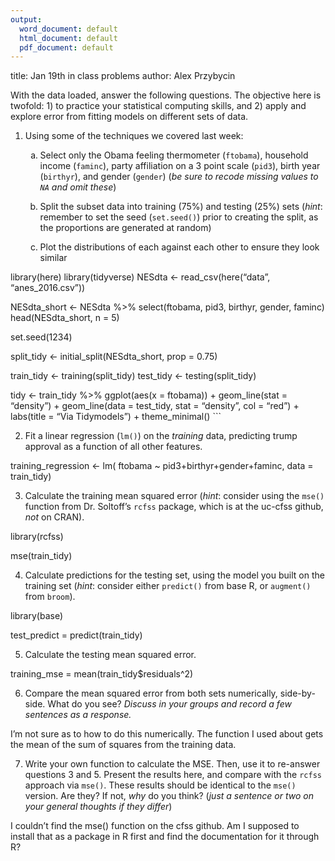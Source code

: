 ```yaml
---
output:
  word_document: default
  html_document: default
  pdf_document: default
---
```

title: Jan 19th in class problems
author: Alex Przybycin

With the data loaded, answer the following questions. The objective here is twofold: 1) to practice your statistical computing skills, and 2) apply and explore error from fitting models on different sets of data.

1. Using some of the techniques we covered last week:

    a. Select only the Obama feeling thermometer (`ftobama`), household income (`faminc`), party affiliation on a 3 point scale (`pid3`), birth year (`birthyr`), and gender (`gender`) (*be sure to recode missing values to `NA` and omit these*)
  
    b. Split the subset data into training (75%) and testing (25%) sets (*hint*: remember to set the seed (`set.seed()`) prior to creating the split, as the proportions are generated at random)
  
    c. Plot the distributions of each against each other to ensure they look similar


library(here)
library(tidyverse)
NESdta <- read_csv(here("data", "anes_2016.csv"))

NESdta_short <- NESdta %>% 
  select(ftobama, pid3, birthyr, gender, faminc)
head(NESdta_short,
     n = 5)


set.seed(1234)

split_tidy <- initial_split(NESdta_short,
                            prop = 0.75)

train_tidy <- training(split_tidy)
test_tidy  <- testing(split_tidy)



tidy <- train_tidy %>% 
  ggplot(aes(x = ftobama)) + 
  geom_line(stat = "density") + 
  geom_line(data = test_tidy, 
            stat = "density", 
            col = "red") +
  labs(title = "Via Tidymodels") +
  theme_minimal()
```


2. Fit a linear regression (`lm()`) on the *training* data, predicting trump approval as a function of all other features.



training_regression <- lm( ftobama ~ pid3+birthyr+gender+faminc, data = train_tidy)



3. Calculate the training mean squared error (*hint*: consider using the `mse()` function from Dr. Soltoff's `rcfss` package, which is at the uc-cfss github, *not* on CRAN).


library(rcfss)

mse(train_tidy)



4. Calculate predictions for the testing set, using the model you built on the training set (*hint*: consider either `predict()` from base R, or `augment()` from `broom`).


library(base)

test_predict = predict(train_tidy)



5. Calculate the testing mean squared error.



training_mse = mean(train_tidy$residuals^2)




6. Compare the mean squared error from both sets numerically, side-by-side. What do you see? *Discuss in your groups and record a few sentences as a response.*

I'm not sure as to how to do this numerically. The function I used about gets the mean of the sum of squares from the training data.

7. Write your own function to calculate the MSE. Then, use it to re-answer questions 3 and 5. Present the results here, and compare with the `rcfss` approach via `mse()`. These results should be identical to the `mse()` version. Are they? If not, *why* do you think? (*just a sentence or two on your general thoughts if they differ*) 

I couldn't find the mse() function on the cfss github. Am I supposed to install that as a package in R first and find the documentation for it through R? 